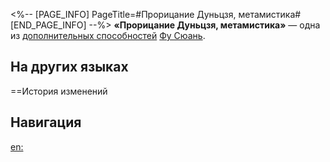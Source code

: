 <%-- [PAGE_INFO]
PageTitle=#Прорицание Дуньцзя, метамистика#
[END_PAGE_INFO] --%>
{{Навык Инфобокс
|Название         = Прорицание Дуньцзя, метамистика
|Изображение      = След Прорицание Дуньцзя, метамистика.png
|Персонаж         = Фу Сюань
|Тип              = Доп. способность
|Возвышение       = 4
|Длительность     = 
|Описание         = Использование сверхспособности восстанавливает остальным союзникам НР, равное 5% от макс. НР Фу Сюань плюс 133 ед.
|Свойство1        = 
|Масштабирование1 = 
}}
'''«Прорицание Дуньцзя, метамистика»''' — одна из [[дополнительная способность|дополнительных способностей]] [[Фу Сюань]].

==На других языках==
{{На других языках
|en   = Dunjia, the Metamystic
|zhs  = 遁甲星舆
|zht  = 遁甲星輿
|ja   = {{Rubi|奇門遁甲|きもんとんこう}}
|ko   = 성반(星盤) 둔갑
|es   = Adivinación Dun Jia
|fr   = Dunjia et la métaphysique
|ru   = Прорицание Дуньцзя, метамистика
|th   = Dunjia, the Metamystic
|vi   = Độn Giáp, Tinh Kiệu
|de   = Dun-Jia-Wahrsagung
|id   = Dunjia, the Metamystic
|pt   = Dunjia, o Metamístico
}}

==История изменений
{{История изменений|3.5}}

==Навигация==
{{Навык Навбокс|Фу Сюань}}

[[en:]]